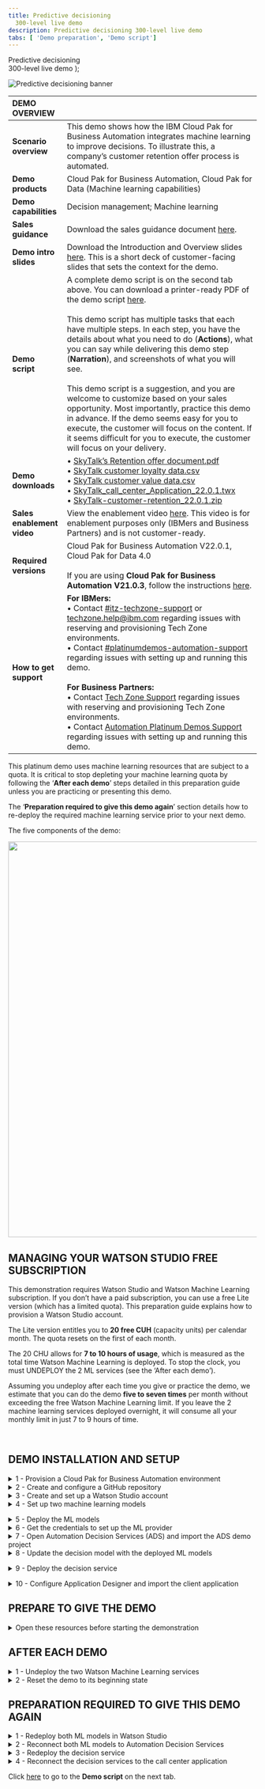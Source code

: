 ```yaml
---
title: Predictive decisioning
  300-level live demo
description: Predictive decisioning 300-level live demo
tabs: [ 'Demo preparation', 'Demo script']
---
```


  <span>
    Predictive decisioning <br/> 300-level live demo
  </span> );

![Predictive decisioning banner](./images/Predictive-Decisioning-300-Prep-GitHub-banner-12-15-21.jpg)

<span id="top"></span> 

| DEMO OVERVIEW | |
| :---         | :--- |
| **Scenario overview** | This demo shows how the IBM Cloud Pak for Business Automation integrates machine learning to improve decisions. To illustrate this, a company’s customer retention offer process is automated. |
| **Demo products** | Cloud Pak for Business Automation, Cloud Pak for Data (Machine learning capabilities) |
| **Demo capabilities** | Decision management; Machine learning |
| **Sales guidance** | Download the sales guidance document <a href="https://ibm.box.com/s/l3rnsljwsbwfxguneto02z2x6birdlo4" target="_blank" rel="noreferrer">here</a>. |
| **Demo intro slides** | Download the Introduction and Overview slides <a href="https://ibm.box.com/s/jtedhe846nrayaq7z4574zeptct1y71w" target="_blank" rel="noreferrer">here</a>. This is a short deck of customer-facing slides that sets the context for the demo. |
| **Demo script** | A complete demo script is on the second tab above. You can download a printer-ready PDF of the demo script <a href="https://ibm.box.com/s/j9n270retthiinzs75fh0kfnpszuh429" target="_blank" rel="noreferrer">here</a>. <br/><br/> This demo script has multiple tasks that each have multiple steps. In each step, you have the details about what you need to do (**Actions**), what you can say while delivering this demo step (**Narration**), and screenshots of what you will see.<br/><br/>This demo script is a suggestion, and you are welcome to customize based on your sales opportunity. Most importantly, practice this demo in advance. If the demo seems easy for you to execute, the customer will focus on the content. If it seems difficult for you to execute, the customer will focus on your delivery. |
| **Demo downloads** | • <a href="./Retention Policy.pdf" target="_blank" rel="noreferrer">SkyTalk’s Retention offer document.pdf</a> <br/>• <a href="./SkyTalk customer loyalty data.csv" target="_blank" rel="noreferrer">SkyTalk customer loyalty data.csv</a> <br/>• <a href="./SkyTalk customer value data.csv" target="_blank" rel="noreferrer">SkyTalk customer value data.csv</a> <br/>• <a href="./SkyTalk_call_center_Application_22.0.1.twx" target="_blank" rel="noreferrer">SkyTalk_call_center_Application_22.0.1.twx</a> <br/>• <a href="./SkyTalk-customer-retention_22.0.1.zip" target="_blank" rel="noreferrer">SkyTalk-customer-retention_22.0.1.zip</a> |
| **Sales enablement video** | View the enablement video <a href="https://ibm.box.com/s/mnmtlvawzmxsjt5qt2mgnra2m353amt1" target="_blank" rel="noreferrer">here</a>. This video is for enablement purposes only (IBMers and Business Partners) and is not customer-ready. |
| **Required versions** | Cloud Pak for Business Automation V22.0.1, Cloud Pak for Data 4.0 <br/><br/> If you are using **Cloud Pak for Business Automation V21.0.3**, follow the instructions [here](/300-business-automation-predictive-decisioning/v21.0.3). |
| **How to get support** | **For IBMers:** <br/>• Contact <a href="https://ibm-cloud.slack.com/archives/C0124J683GW" target="_blank" rel="noreferrer">#itz-techzone-support</a> or <a href="mailto:techzone.help@ibm.com">techzone.help@ibm.com</a> regarding issues with reserving and provisioning Tech Zone environments.<br/>• Contact <a href="https://ibm-cloud.slack.com/archives/C0216F39ACU" target="_blank" rel="noreferrer">#platinumdemos-automation-support</a> regarding issues with setting up and running this demo. <br/><br/> **For Business Partners:** <br/>• Contact <a href="mailto:techzone.help@ibm.com">Tech Zone Support</a> regarding issues with reserving and provisioning Tech Zone environments.<br/>• Contact <a href="mailto:automationplatinumdemos@ibm.com"> Automation Platinum Demos Support</a> regarding issues with setting up and running this demo. |

<span id="top"></span>

This platinum demo uses machine learning resources that are subject to a quota. It is critical to stop depleting your machine learning quota by following the ‘**After each demo**’ steps detailed in this preparation guide unless you are practicing or presenting this demo. 

The ‘**Preparation required to give this demo again**’ section details how to re-deploy the required machine learning service prior to your next demo.  

The five components of the demo:

<img src="https://raw.githubusercontent.com/ibm-garage-tsa/platinum-demos/master/src/pages/300-business-automation-predictive-decisioning/images/Prep267.png" width="800" /><br/>


## **MANAGING YOUR WATSON STUDIO FREE SUBSCRIPTION**

This demonstration requires Watson Studio and Watson Machine Learning subscription. If you don’t have a paid subscription, you can use a free Lite version (which has a limited quota). This preparation guide explains how to provision a Watson Studio account.

The Lite version entitles you to **20 free CUH** (capacity units) per calendar month. The quota resets on the first of each month.

The 20 CHU allows for **7 to 10 hours of usage**, which is measured as the total time Watson Machine Learning is deployed. To stop the clock, you must UNDEPLOY the 2 ML services (see the ‘After each demo’).

Assuming you undeploy after each time you give or practice the demo, we estimate that you can do the demo **five to seven times** per month without exceeding the free Watson Machine Learning limit. If you leave the 2 machine learning services deployed overnight, it will consume all your monthly limit in just 7 to 9 hours of time.

<br/>

## **DEMO INSTALLATION AND SETUP**

<details>

<summary>1 - Provision a Cloud Pak for Business Automation environment</summary>
<br/>

Install Cloud Pak for Business Automation **22.0.1**, or provision a ROKS environment. To reserve your ROKS instance, follow these steps: <br/><br/>

1. To reserve a preinstalled Cloud Pak for Business Automation (CP4BA) V22.0.1 on Red Hat OpenShift, complete the form <a href="https://techzone.ibm.com/my/reservations/create/63059d83575f2b00183cfe6a" target="_blank" rel="noreferrer">here</a> and complete the form. If you do not have a sales opportunity, select the purpose **Practice / Self-Education** to 3-day reservation (which can be extended to 8 days).

<br/>

2. You will receive a confirmation email confirming the instance is provisioning.<br/><br/>

3. You will receive a second email once the environment is provisioned. This email contains information, such as URLs, allowing you to connect to the instance. <br/><br/>If you have issues connecting to your instance, please get in touch with <a href="mailto:techzone.help@ibm.com">Tech Zone Support</a> or refer to the installation documentation <a href="https://github.ibm.com/jgoodhue/cp4ba-roks-install" target="_blank" rel="noreferrer">here</a>.

<br/>

4. The full installation of the Cloud Pak for Business Automation will take 6 - 8 hours after you receive the second email (containing the environment access instructions).<br/>Confirm the install is ready by validating that the **icp4adeploy-cp4ba-access-info** ConfigMap has been created (this is the final setup step for the CP4BA). 

<br/>

5. Select the **Cluster URL** from the second email.<br/><br/><img src="https://raw.githubusercontent.com/ibm-garage-tsa/platinum-demos/master/src/pages/300-business-automation-predictive-decisioning/images/Prep1.png" width="800" /> <br/>

6. Ensure you are on an **ITZ account**. <br/><br/><img src="https://raw.githubusercontent.com/ibm-garage-tsa/platinum-demos/master/src/pages/300-business-automation-predictive-decisioning/images/Prep2.png" width="800" /> <br/>

7. Ensure there are no **Alerts** for the cluster.<br/><br/><img src="https://raw.githubusercontent.com/ibm-garage-tsa/platinum-demos/master/src/pages/300-business-automation-predictive-decisioning/images/Prep3.png" width="800" /> <br/>

8. Click **OpenShift web console**.<br/><br/><img src="https://raw.githubusercontent.com/ibm-garage-tsa/platinum-demos/master/src/pages/300-business-automation-predictive-decisioning/images/Prep4.png" width="800" /><br/>

9. Expand **Workloads** (1) and click **ConfigMaps** (2).<br/><br/><img src="https://raw.githubusercontent.com/ibm-garage-tsa/platinum-demos/master/src/pages/300-business-automation-predictive-decisioning/images/Prep5.png" width="800" /> <br/>

10.	Select the **cp4ba** project.<br/><br/><img src="https://raw.githubusercontent.com/ibm-garage-tsa/platinum-demos/master/src/pages/300-business-automation-predictive-decisioning/images/Prep6.png" width="800" /> <br/>

<InlineNotification>If the ConfigMap does not appear after 8 hours, refer, to the <a href="https://github.ibm.com/jgoodhue/cp4ba-roks-install" target="_blank" rel="noreferrer">ROKS help site</a> or contact <a href="mailto:techzone.help@ibm.com">Tech Zone Support</a> </InlineNotification>

<br/>

11. Type **'access'** (1) in the search field and click  **icp4deploy-cp4ba-access-info** (2).<br/><br/><img src="https://raw.githubusercontent.com/ibm-garage-tsa/platinum-demos/master/src/pages/300-business-automation-predictive-decisioning/images/Prep7.png" width="800" /><br/>

12. Scroll down to the **bastudio-access-info** section. <br/><br/><img src="https://raw.githubusercontent.com/ibm-garage-tsa/platinum-demos/master/src/pages/300-business-automation-predictive-decisioning/images/Prep8.png" width="800" /><br/>

13. Save the **Cloudpak Dashboard URL** (1) and the **User credentials** (2), which will be used to access the Cloud Pak for Business Automation during the demo.<br/><br/><img src="https://raw.githubusercontent.com/ibm-garage-tsa/platinum-demos/master/src/pages/300-business-automation-predictive-decisioning/images/Prep9.png" width="800" />

<br/>

**[Go to top](#top)**

</details>

<details>

<summary>2 - Create and configure a GitHub repository </summary>

<br/>

A GitHub repository is required to manage decision projects in ADS. You must create a personal Git repository. You can use for example https://github.com and create your own account. IBMers can use the IBM enterprise git on https://github.ibm.com.

<br/>

After logging into GitHub:

<br/>

1. Click **New** in the repository section.<br/><br/><img src="https://raw.githubusercontent.com/ibm-garage-tsa/platinum-demos/master/src/pages/300-business-automation-predictive-decisioning/images/Prep10.png" width="800" /><br/>

2. Enter ‘**SkyTalk retention DS**’ (1) in the **Repository name** field. Click **Create repository** (2).<br/><br/><img src="https://raw.githubusercontent.com/ibm-garage-tsa/platinum-demos/master/src/pages/300-business-automation-predictive-decisioning/images/Prep11.png" width="800" /><br/>

3. Bookmark the repository URL (to configure ADS in a future step).<br/><br/><img src="https://raw.githubusercontent.com/ibm-garage-tsa/platinum-demos/master/src/pages/300-business-automation-predictive-decisioning/images/Prep12.png" width="800" /><br/>

4. Click your **profile** icon (1) then select **Settings** (2).<br/><br/><img src="https://raw.githubusercontent.com/ibm-garage-tsa/platinum-demos/master/src/pages/300-business-automation-predictive-decisioning/images/Prep13.png" width="800" /><br/>

5. Click **Developer settings**.<br/><br/><img src="https://raw.githubusercontent.com/ibm-garage-tsa/platinum-demos/master/src/pages/300-business-automation-predictive-decisioning/images/Prep14.png" width="800" /><br/>

6. Click **Personal access tokens**.<br/><br/><img src="https://raw.githubusercontent.com/ibm-garage-tsa/platinum-demos/master/src/pages/300-business-automation-predictive-decisioning/images/Prep15.png" width="800" /><br/>

7. Click **Generate new token**.<br/><br/><img src="https://raw.githubusercontent.com/ibm-garage-tsa/platinum-demos/master/src/pages/300-business-automation-predictive-decisioning/images/Prep16.png" width="800" /><br/>

8. Enter **'ADS Platinum demo 22.0.1'** in the **Note** (1) and check **repo** (2).<br/><br/><img src="https://raw.githubusercontent.com/ibm-garage-tsa/platinum-demos/master/src/pages/300-business-automation-predictive-decisioning/images/Prep17.png" width="800" /><br/>

9. Scroll down and click **Generate token**.<br/><br/><img src="https://raw.githubusercontent.com/ibm-garage-tsa/platinum-demos/master/src/pages/300-business-automation-predictive-decisioning/images/Prep18.png" width="800" /><br/>

10. Copy the **Personal access token** ID (it will be used in ADS).<br/><br/><img src="https://raw.githubusercontent.com/ibm-garage-tsa/platinum-demos/master/src/pages/300-business-automation-predictive-decisioning/images/Prep19.png" width="800" /><br/>

<br/>

**[Go to top](#top)**

</details>

<details>

<summary>3 - Create and set up a Watson Studio account </summary>

<br/>

1. Go to <a href="http://cloud.ibm.com" target="_blank" rel="noreferrer">IBM Cloud</a>.<br/><br/>

2. Enter your **IBM ID**. If you do not have one, create a new one.<br/><br/>

3. Ensure you are in your own Cloud Pak for Data account instance (1). Click **Create resource** (2).
<br/><img src="https://raw.githubusercontent.com/ibm-garage-tsa/platinum-demos/master/src/pages/300-business-automation-predictive-decisioning/images/Prep20.png" width="800" /><br/>

4. Type **'watson'** (1) in the search field and then select **Watson Studio** (2).
<br/><img src="https://raw.githubusercontent.com/ibm-garage-tsa/platinum-demos/master/src/pages/300-business-automation-predictive-decisioning/images/Prep21.png" width="800" /><br/>

5. Select the **Lite** plan (1) and a **location** (2). Read and accept **license agreements** (3). Click **Create** (4).
<br/><img src="https://raw.githubusercontent.com/ibm-garage-tsa/platinum-demos/master/src/pages/300-business-automation-predictive-decisioning/images/Prep22.png" width="800" /><br/>

6. Return to **IBM Cloud**.
<br/><img src="https://raw.githubusercontent.com/ibm-garage-tsa/platinum-demos/master/src/pages/300-business-automation-predictive-decisioning/images/Prep23.png" width="800" /><br/>

7. Click **Create resource**.<br/><br/><img src="https://raw.githubusercontent.com/ibm-garage-tsa/platinum-demos/master/src/pages/300-business-automation-predictive-decisioning/images/Prep24.png" width="800" /><br/>

8. Type **'machine'** (1) in the search field and then select **Machine Language Learning** (2).
<br/><img src="https://raw.githubusercontent.com/ibm-garage-tsa/platinum-demos/master/src/pages/300-business-automation-predictive-decisioning/images/Prep25.png" width="800" /><br/>

9. Select the **Lite** plan (1) and a **location** (2). Read and accept **license agreements** (3). Click **Create** (4).
<br/><img src="https://raw.githubusercontent.com/ibm-garage-tsa/platinum-demos/master/src/pages/300-business-automation-predictive-decisioning/images/Prep26.png" width="800" /><br/>

10. Return to **IBM Cloud**.
<br/><img src="https://raw.githubusercontent.com/ibm-garage-tsa/platinum-demos/master/src/pages/300-business-automation-predictive-decisioning/images/Prep27.png" width="800" /><br/>

11.	Click **Create resource**.
<br/><img src="https://raw.githubusercontent.com/ibm-garage-tsa/platinum-demos/master/src/pages/300-business-automation-predictive-decisioning/images/Prep28.png" width="800" /><br/>

12. Type **Object** (1) in the search field and then select **Object Storage** (2).
<br/><img src="https://raw.githubusercontent.com/ibm-garage-tsa/platinum-demos/master/src/pages/300-business-automation-predictive-decisioning/images/Prep29.png" width="800" /><br/>

13. Select **IBM Cloud** (1). Choose the **Lite** plan (2) and click **Create** (3).
<br/><img src="https://raw.githubusercontent.com/ibm-garage-tsa/platinum-demos/master/src/pages/300-business-automation-predictive-decisioning/images/Prep30.png" width="800" /><br/>

14. Expand the **top menu** (1) and then select **Resource list** (2).
<br/><img src="https://raw.githubusercontent.com/ibm-garage-tsa/platinum-demos/master/src/pages/300-business-automation-predictive-decisioning/images/Prep31.png" width="800" /><br/>

15. The new services should appear. Click **Watson Studio-2d**.
<br/><img src="https://raw.githubusercontent.com/ibm-garage-tsa/platinum-demos/master/src/pages/300-business-automation-predictive-decisioning/images/Prep32.png" width="800" /><br/>

16. Click **Launch in IBM Cloud Pak for Data**.
<br/><img src="https://raw.githubusercontent.com/ibm-garage-tsa/platinum-demos/master/src/pages/300-business-automation-predictive-decisioning/images/Prep33.png" width="800" /><br/>

17. Click **+** next to **Deployments**.
<br/><img src="https://raw.githubusercontent.com/ibm-garage-tsa/platinum-demos/master/src/pages/300-business-automation-predictive-decisioning/images/Prep34.png" width="800" /><br/>

18. Name the production space **'SkyTalk production space'** (1). Select **Cloud Object Storage-xx** as the **storage service** (2). Select your **Machine Learning-xx** (3) as the machine learning service. Click **Create** (4).<br/><br/><img src="https://raw.githubusercontent.com/ibm-garage-tsa/platinum-demos/master/src/pages/300-business-automation-predictive-decisioning/images/Prep35.png" width="800" /><br/>

19.	Click **Close**.<br/><br/><img src="https://raw.githubusercontent.com/ibm-garage-tsa/platinum-demos/master/src/pages/300-business-automation-predictive-decisioning/images/Prep36.png" width="800" /><br/>

20. Click the **IBM Watson Studio** logo at the top left-hand side of the page to return to the home page.<br/><br/><img src="https://raw.githubusercontent.com/ibm-garage-tsa/platinum-demos/master/src/pages/300-business-automation-predictive-decisioning/images/Prep37.png" width="800" />

<br/>

**[Go to top](#top)**

</details>

<details>

<summary>4 - Set up two machine learning models </summary>

<br/>

The Watson Studio environment is completely set up. The three services (Watson Studio, ML, and Storage) are ready, and the deployment environment is set up. Now let’s create the two prediction services using AutoAI in Watson Studio.
<br/>
Ensure you have downloaded these two data files prior to starting this step.
<br/><br/>
<a href="./SkyTalk customer loyalty data.csv" target="_blank" rel="noreferrer">SkyTalk customer loyalty data.csv</a><br/>
<a href="./SkyTalk customer value data.csv" target="_blank" rel="noreferrer">SkyTalk customer value data.csv</a>

<br/><br/>

1. Click **+** next to **Projects**.
<br/><img src="https://raw.githubusercontent.com/ibm-garage-tsa/platinum-demos/master/src/pages/300-business-automation-predictive-decisioning/images/Prep38.png" width="800" /><br/>

2. Select **Create an empty project**.
<br/><img src="https://raw.githubusercontent.com/ibm-garage-tsa/platinum-demos/master/src/pages/300-business-automation-predictive-decisioning/images/Prep39.png" width="800" /><br/>

3. Name the project **'SkyTalk customer retention'** (1) and click **Create** (2).<br/>
<br/><img src="https://raw.githubusercontent.com/ibm-garage-tsa/platinum-demos/master/src/pages/300-business-automation-predictive-decisioning/images/Prep40.png" width="800" /><br/>

4. Click the **Assets** tab.<br/>
<br/><img src="https://raw.githubusercontent.com/ibm-garage-tsa/platinum-demos/master/src/pages/300-business-automation-predictive-decisioning/images/Prep41.png" width="800" /><br/>

5. Click **New asset +**.
<br/><img src="https://raw.githubusercontent.com/ibm-garage-tsa/platinum-demos/master/src/pages/300-business-automation-predictive-decisioning/images/Prep42.png" width="800" /> <br/>

6. Select **AutoAI**.
<br/><img src="https://raw.githubusercontent.com/ibm-garage-tsa/platinum-demos/master/src/pages/300-business-automation-predictive-decisioning/images/Prep43.png" width="800" /> <br/>

7. Name the AutoAI experiment **SkyTalk churn prediction** (1) and click **Associate a Machine Learning service instance** (2).
<br/><img src="https://raw.githubusercontent.com/ibm-garage-tsa/platinum-demos/master/src/pages/300-business-automation-predictive-decisioning/images/Prep44.png" width="800" /><br/>

8. Select the **Machine learning-xx** (1) service. Click **Associate** (2).
<br/><img src="https://raw.githubusercontent.com/ibm-garage-tsa/platinum-demos/master/src/pages/300-business-automation-predictive-decisioning/images/Prep45.png" width="800" /> <br/>

9. Click **Reload**.
<br/><img src="https://raw.githubusercontent.com/ibm-garage-tsa/platinum-demos/master/src/pages/300-business-automation-predictive-decisioning/images/Prep46.png" width="800" /> <br/>

10. Click **Create**.
<br/><img src="https://raw.githubusercontent.com/ibm-garage-tsa/platinum-demos/master/src/pages/300-business-automation-predictive-decisioning/images/Prep47.png" width="800" /> <br/>

11. Click **Browse**.
<br/><img src="https://raw.githubusercontent.com/ibm-garage-tsa/platinum-demos/master/src/pages/300-business-automation-predictive-decisioning/images/Prep48.png" width="800" /> <br/>

12. Select the **SkyTalk customer loyalty data.csv** file (1) and click **Open** (2).
<br/><img src="https://raw.githubusercontent.com/ibm-garage-tsa/platinum-demos/master/src/pages/300-business-automation-predictive-decisioning/images/Prep49.png" width="800" /> <br/>

13. When prompted **‘Create a time series forecast?'**, click **No**.
<br/><img src="https://raw.githubusercontent.com/ibm-garage-tsa/platinum-demos/master/src/pages/300-business-automation-predictive-decisioning/images/Prep50.png" width="800" /> <br/>

14. When prompted ‘**What do you want to predict?**, select **CHURN**. 
<br/><img src="https://raw.githubusercontent.com/ibm-garage-tsa/platinum-demos/master/src/pages/300-business-automation-predictive-decisioning/images/Prep52.png" width="800" /><br/>

15. Click **Run experiment**.
<br/><img src="https://raw.githubusercontent.com/ibm-garage-tsa/platinum-demos/master/src/pages/300-business-automation-predictive-decisioning/images/Prep53.png" width="800" /> <br/>

16. The tool will create 8 pipelines, which will take approximately two minutes. 
<br/><img src="https://raw.githubusercontent.com/ibm-garage-tsa/platinum-demos/master/src/pages/300-business-automation-predictive-decisioning/images/Prep54.png" width="800" /> <br/>

17.	Scroll down to the pipeline marked with a star in the **Pipeline leaderboard** list and click **Save as** in the corresponding row.  
<br/><img src="https://raw.githubusercontent.com/ibm-garage-tsa/platinum-demos/master/src/pages/300-business-automation-predictive-decisioning/images/Prep55.png" width="800" /> <br/>

18. Select **Model** (1) and click **Create** (2).
<br/><img src="https://raw.githubusercontent.com/ibm-garage-tsa/platinum-demos/master/src/pages/300-business-automation-predictive-decisioning/images/Prep56.png" width="800" /> <br/>

19. A **Saved model successfully** confirmation message appears.
<br/><img src="https://raw.githubusercontent.com/ibm-garage-tsa/platinum-demos/master/src/pages/300-business-automation-predictive-decisioning/images/Prep57.png" width="800" /><br/>

20. Return to the project view by clicking **SkyTalk customer retention** in the breadcrumb navigation.
<br/><img src="https://raw.githubusercontent.com/ibm-garage-tsa/platinum-demos/master/src/pages/300-business-automation-predictive-decisioning/images/Prep58.png" width="800" /><br/>

21. Click **New asset +**.
<br/><img src="https://raw.githubusercontent.com/ibm-garage-tsa/platinum-demos/master/src/pages/300-business-automation-predictive-decisioning/images/Prep59.png" width="800" /><br/>

22.	Repeat steps 4.6 – 4.21 to create another model to predict Skytalk’s customer lifetime value.<br/>
* When repeating step 4.7, name the AutoAI experiment **‘SkyTalk lifetime value prediction’**.  
* When repeating step 4.12, select the **SkyTalk customer value data** (2) file. 
* When repeating step 4.14, select the **Lifetimevalue**. 

<br/>

23.	After saving the starred pipeline as the **Skytalk lifetime value prediction** model, return to the project view by clicking **SkyTalk customer retention** in the breadcrumb menu.<br/><br/><img src="https://raw.githubusercontent.com/ibm-garage-tsa/platinum-demos/master/src/pages/300-business-automation-predictive-decisioning/images/Prep61.png" width="800" /><br/>
The two models display and are ready to be published in the deployment space.
<br/><img src="https://raw.githubusercontent.com/ibm-garage-tsa/platinum-demos/master/src/pages/300-business-automation-predictive-decisioning/images/Prep62.png" width="800" /><br/>

24.	Hover the mouse over the first model and click **Promote to space**.
<br/><img src="https://raw.githubusercontent.com/ibm-garage-tsa/platinum-demos/master/src/pages/300-business-automation-predictive-decisioning/images/Prep63.png" width="800" /><br/>

25.	Choose the **SkyTalk production space** (1) as the **Target space** and click **Promote** (2).
<br/><img src="https://raw.githubusercontent.com/ibm-garage-tsa/platinum-demos/master/src/pages/300-business-automation-predictive-decisioning/images/Prep64.png" width="800" /><br/>

26.	Repeat steps 4.24 and 4.25 to promote the second model.

<br/>

27.	Return to the IBM Watson Studio home page then click **SkyTalk production space** in the deployment space section.
<br/><img src="https://raw.githubusercontent.com/ibm-garage-tsa/platinum-demos/master/src/pages/300-business-automation-predictive-decisioning/images/Prep65.png" width="800" /><br/>

28.	Select the **Assets** tab.
<br/><img src="https://raw.githubusercontent.com/ibm-garage-tsa/platinum-demos/master/src/pages/300-business-automation-predictive-decisioning/images/Prep66.png" width="800" /><br/>

29.	The **Assets** tab displays. The two Machine learning services are ready to be deployed.
<br/><img src="https://raw.githubusercontent.com/ibm-garage-tsa/platinum-demos/master/src/pages/300-business-automation-predictive-decisioning/images/Prep67.png" width="800" /><br/>
  
<br/>

**[Go to top](#top)**

</details>

<span id="step4"></span>

<details>

<summary>5 - Deploy the ML models</summary>

<br/>

<InlineNotification>Any time your ML services are deployed, your Machine Learning Lite subscription quota is consumed. To avoid running out of Watson ML quota, undeploy your ML services whenever you are not practicing or giving this demo.</InlineNotification>

<br/>

The **Reset the demo to its beginning state** step on this page below contains the process to undeploy the services and stop the billing process.

<br/>

Redeploy your ML services approximately 15 minutes prior to practicing or giving this demo.

<br/>

1. From the Watson Studio environment, select the **SkyTalk production space** deployment space.  
<br/><img src="https://raw.githubusercontent.com/ibm-garage-tsa/platinum-demos/master/src/pages/300-business-automation-predictive-decisioning/images/Prep68.png" width="800" /><br/>

2. Select the **Assets** tab.
<br/><img src="https://raw.githubusercontent.com/ibm-garage-tsa/platinum-demos/master/src/pages/300-business-automation-predictive-decisioning/images/Prep69.png" width="800" /><br/>

3. Deploy the **Skytalk churn prediction** by hovering your mouse over the right side of the corresponding row, clicking the rocket icon that appears, and clicking **Deploy**. 
<br/><img src="https://raw.githubusercontent.com/ibm-garage-tsa/platinum-demos/master/src/pages/300-business-automation-predictive-decisioning/images/Prep70.png" width="800" /><br/>

4. Select **Online** (1), name the deployment **churn** (2), and click **Create** (3).
<br/><img src="https://raw.githubusercontent.com/ibm-garage-tsa/platinum-demos/master/src/pages/300-business-automation-predictive-decisioning/images/Prep71.png" width="800" /><br/>

5. Deploy the **Skytalk lifetime value prediction** by hovering your mouse over the right side of the corresponding row, clicking the rocket icon that appears, and clicking **Deploy**. 
<br/><img src="https://raw.githubusercontent.com/ibm-garage-tsa/platinum-demos/master/src/pages/300-business-automation-predictive-decisioning/images/Prep72.png" width="800" /><br/>

6. Select **Online** (1), name the deployment **Lifetime value** (2), and click **Create** (3).
<br/><img src="https://raw.githubusercontent.com/ibm-garage-tsa/platinum-demos/master/src/pages/300-business-automation-predictive-decisioning/images/Prep73.png" width="800" /><br/>

7. Click the **Deployments** tab. Ensure the two services are deployed.
<br/><img src="https://raw.githubusercontent.com/ibm-garage-tsa/platinum-demos/
master/src/pages/300-business-automation-predictive-decisioning/images/Prep74.png" width="800" /><br/>

<br/>

**[Go to top](#top)**

</details>

<details>

<summary>6 - Get the credentials to set up the ML provider</summary>
<br/>

This section explains how to get the credentials to set up the machine learning provider in ADS.

<br/>

1. In the **Deployments - SkyTalk production space**, select the **Deployments** tab (1) and click **churn** (2).
<br/><img src="https://raw.githubusercontent.com/ibm-garage-tsa/platinum-demos/master/src/pages/300-business-automation-predictive-decisioning/images/Prep75.png" width="800" /> <br/>

2. Copy the first portion of the **Endpoint** URL path (the blue hightlighted section in the screenshot) and save it for the upcoming ML provider configuration.
<br/><img src="https://raw.githubusercontent.com/ibm-garage-tsa/platinum-demos/master/src/pages/300-business-automation-predictive-decisioning/images/Prep76.png" width="800" /> <br/>

3. Click **SkyTalk production space** in the breadcrumb menu.
<br/><img src="https://raw.githubusercontent.com/ibm-garage-tsa/platinum-demos/master/src/pages/300-business-automation-predictive-decisioning/images/Prep77.png" width="800" /><br/>

4. Select the **Manage** tab.
<br/><img src="https://raw.githubusercontent.com/ibm-garage-tsa/platinum-demos/master/src/pages/300-business-automation-predictive-decisioning/images/Prep78.png" width="800" /><br/>

5. Copy the deployment **Space GUID** and save it for the upcoming ML provider configuration step.
<br/><img src="https://raw.githubusercontent.com/ibm-garage-tsa/platinum-demos/master/src/pages/300-business-automation-predictive-decisioning/images/Prep79.png" width="800" /> <br/>

6. Log out and return to the IBM Cloud environment at  <a href="http://cloud.ibm.com" target="_blank" rel="noreferrer">cloud.ibm.com </a>. Make sure you are in your personal Cloud Pak for Data instance.
<br/><img src="https://raw.githubusercontent.com/ibm-garage-tsa/platinum-demos/master/src/pages/300-business-automation-predictive-decisioning/images/Prep80.png" width="800" /> <br/>

7. Click the **Manage** tab and select **Access (IAM)**. 
<br/><img src="https://raw.githubusercontent.com/ibm-garage-tsa/platinum-demos/master/src/pages/300-business-automation-predictive-decisioning/images/Prep81.png" width="800" /> <br/>

8. Click **API keys** (1) and then click **Create +** (2).
<br/><img src="https://raw.githubusercontent.com/ibm-garage-tsa/platinum-demos/master/src/pages/300-business-automation-predictive-decisioning/images/Prep82.png" width="800" /> <br/>

9. Name the key **'MY_API_Key'** (1) and click **Create** (2).
<br/><img src="https://raw.githubusercontent.com/ibm-garage-tsa/platinum-demos/master/src/pages/300-business-automation-predictive-decisioning/images/Prep83.png" width="800" /><br/>

10.	Click **Download** to save the **API key file** for the upcoming ML provider configuration.
<br/><img src="https://raw.githubusercontent.com/ibm-garage-tsa/platinum-demos/master/src/pages/300-business-automation-predictive-decisioning/images/Prep84.png" width="800" /><br/>

**[Go to top](#top)**

</details>

<details>

<summary>7 - Open Automation Decision Services (ADS) and import the ADS demo project </summary>

<br/>

Prior to performing this step, make sure you have downloaded the <a href="./SkyTalk-customer-retention_22.0.1.zip" target="_blank" rel="noreferrer">SkyTalk-customer-retention-DS_22.0.1_VXX.zip</a> file. This file is required to set-up the ADS decision service.

<br/>

1. Log into the Cloud Pak for Business Automation. Use the bookmark and credentials saved in step 1.13.

<br/>

2. Expand the **top menu** (1) and click **Business automations** (2).
<br/><img src="https://raw.githubusercontent.com/ibm-garage-tsa/platinum-demos/master/src/pages/300-business-automation-predictive-decisioning/images/Prep85.png" width="800" /><br/>

3. Pass through the privacy warning messages by clicking **advanced** and then the **'proceed'…** link.<br/><br/>

4. Under **Business automations**, click **Create** (1) and select **Decision automations** (2).
<br/><img src="https://raw.githubusercontent.com/ibm-garage-tsa/platinum-demos/master/src/pages/300-business-automation-predictive-decisioning/images/Prep86.png" width="800" /><br/>

5. Name the automation '**Customer retention**' (1) and then click **Create**. (2)
<br/><img src="https://raw.githubusercontent.com/ibm-garage-tsa/platinum-demos/master/src/pages/300-business-automation-predictive-decisioning/images/Prep87.png" width="800" /><br/>

6. Accept any privacy checks that may appear.
<br/><img src="https://raw.githubusercontent.com/ibm-garage-tsa/platinum-demos/master/src/pages/300-business-automation-predictive-decisioning/images/Prep88.png" width="500" /><br/>

7. Close any guided tour views.<br/><br/>

8. Click **Import**.
<br/><img src="https://raw.githubusercontent.com/ibm-garage-tsa/platinum-demos/master/src/pages/300-business-automation-predictive-decisioning/images/Prep89.png" width="800" /><br/>

9. Select the <a href="./SkyTalk-customer-retention-DS_21.0.2_V12.zip" target="_blank" rel="noreferrer">SkyTalk-customer-retention-DS_22.0.1.zip</a> file (1) and click **Open** (2).
<br/><img src="https://raw.githubusercontent.com/ibm-garage-tsa/platinum-demos/master/src/pages/300-business-automation-predictive-decisioning/images/Prep90.png" width="800" /><br/>

10. Click **Import**.
<br/><img src="https://raw.githubusercontent.com/ibm-garage-tsa/platinum-demos/master/src/pages/300-business-automation-predictive-decisioning/images/Prep91.png" width="800" /><br/>

11. Configure the ADS environment by clicking the **Settings** icon.
<br/><img src="https://raw.githubusercontent.com/ibm-garage-tsa/platinum-demos/master/src/pages/300-business-automation-predictive-decisioning/images/Prep92.png" width="800" /><br/>

12. In the **Remote Git repositories** tab, paste the git **Repository URL** (1) from step 2.3. Click **API Key** (2) and enter the git **Personal access token (API key)** from step 2.10 (3). Click **Connect** (4).
<br/><img src="https://raw.githubusercontent.com/ibm-garage-tsa/platinum-demos/master/src/pages/300-business-automation-predictive-decisioning/images/Prep93.png" width="800" /><br/>

13. Ensure the **Remote Git repository** status is successfully connected.
<br/><img src="https://raw.githubusercontent.com/ibm-garage-tsa/platinum-demos/master/src/pages/300-business-automation-predictive-decisioning/images/Prep94.png" width="800" /><br/>

To perform the following steps, your two machine learning services must be deployed in the Watson Studio deployment environment.

<br/>

14.	Click the **Machine learning providers** tab to configure the machine learning provider.
<br/><img src="https://raw.githubusercontent.com/ibm-garage-tsa/platinum-demos/master/src/pages/300-business-automation-predictive-decisioning/images/Prep95.png" width="800" /><br/>

15. Click **New +**.
<br/><img src="https://raw.githubusercontent.com/ibm-garage-tsa/platinum-demos/master/src/pages/300-business-automation-predictive-decisioning/images/Prep96.png" width="800" /><br/>

16. Select the **Watson ML** (1) machine provider type and name the ML provider **'SkyTalk ML provider'** (2). Enter the **API key** (3), **Space ID** (4), and **URL** (5) saved in step 6.5 and click **Test connection** (6).<br/><br/>Note: The **Space ID** is the **Space GUID**.<br/>

<br/><img src="https://raw.githubusercontent.com/ibm-garage-tsa/platinum-demos/master/src/pages/300-business-automation-predictive-decisioning/images/Prep97.png" width="800" /><br/>

17. If the connection is successful, click **Save**.
<br/><img src="https://raw.githubusercontent.com/ibm-garage-tsa/platinum-demos/master/src/pages/300-business-automation-predictive-decisioning/images/Prep98.png" width="800" /><br/>

18. Click **Customer retention** in the breadcrumb menu.
<br/><img src="https://raw.githubusercontent.com/ibm-garage-tsa/platinum-demos/master/src/pages/300-business-automation-predictive-decisioning/images/Prep99.png" width="800" /><br/>

**[Go to top](#top)**

</details>

<details>

<summary>8 - Update the decision model with the deployed ML models</summary>

<br/>

1. Click the **Retention ML** tile.
<br/><img src="https://raw.githubusercontent.com/ibm-garage-tsa/platinum-demos/master/src/pages/300-business-automation-predictive-decisioning/images/Prep100.png" width="800" /><br/>

2. Click the **Customer Churn** model on the **Models** tab.
<br/><img src="https://raw.githubusercontent.com/ibm-garage-tsa/platinum-demos/master/src/pages/300-business-automation-predictive-decisioning/images/Prep101.png" width="800" /><br/>

3. Click **Configure**.
<br/><img src="https://raw.githubusercontent.com/ibm-garage-tsa/platinum-demos/master/src/pages/300-business-automation-predictive-decisioning/images/Prep102.png" width="800" /><br/>

4. Select **Remote machine learning model** (1) and click **Next** (2).
<br/><img src="https://raw.githubusercontent.com/ibm-garage-tsa/platinum-demos/master/src/pages/300-business-automation-predictive-decisioning/images/Prep103.png" width="800" /><br/>

5. Select **SkyTalk ML provider** as the **Machine learning provider**.
<br/><img src="https://raw.githubusercontent.com/ibm-garage-tsa/platinum-demos/master/src/pages/300-business-automation-predictive-decisioning/images/Prep104.png" width="800" /><br/>

6. Expand the **SkyTalk churn prediction model** (1), select the **churn** deployment (2), and click **Next** (3).
<br/><img src="https://raw.githubusercontent.com/ibm-garage-tsa/platinum-demos/master/src/pages/300-business-automation-predictive-decisioning/images/Prep105.png" width="800" /><br/>

7. Click **Next**.
<br/><img src="https://raw.githubusercontent.com/ibm-garage-tsa/platinum-demos/master/src/pages/300-business-automation-predictive-decisioning/images/Prep106.png" width="800" />
<br/>

8. Click **Run** to test the invocation.
<br/><img src="https://raw.githubusercontent.com/ibm-garage-tsa/platinum-demos/master/src/pages/300-business-automation-predictive-decisioning/images/Prep107.png" width="800" /><br/>

9. If the test succeeds, click **Next**.
<br/><img src="https://raw.githubusercontent.com/ibm-garage-tsa/platinum-demos/master/src/pages/300-business-automation-predictive-decisioning/images/Prep108.png" width="800" /><br/>

10. Click **Generate from test output**.
<br/><img src="https://raw.githubusercontent.com/ibm-garage-tsa/platinum-demos/master/src/pages/300-business-automation-predictive-decisioning/images/Prep109.png" width="800" /><br/>

11. Click **OK**.
<br/><img src="https://raw.githubusercontent.com/ibm-garage-tsa/platinum-demos/master/src/pages/300-business-automation-predictive-decisioning/images/Prep110.png" width="800" /><br/>

12. Click **Apply**.
<br/><img src="https://raw.githubusercontent.com/ibm-garage-tsa/platinum-demos/master/src/pages/300-business-automation-predictive-decisioning/images/Prep111.png" width="800" /><br/>

13. Click **Retention ML** in the breadcrumb menu.
<br/><img src="https://raw.githubusercontent.com/ibm-garage-tsa/platinum-demos/master/src/pages/300-business-automation-predictive-decisioning/images/Prep112.png" width="800" /><br/>

14. Click **Customer Lifetime Value** and repeat steps 8.3 - 8.13 to configure the model. When repeating step 8.6, expand the **Skytalk lifetime value prediction** ML model and select **Customer lifetime value**. 
<br/><img src="https://raw.githubusercontent.com/ibm-garage-tsa/platinum-demos/master/src/pages/300-business-automation-predictive-decisioning/images/Prep113.png" width="800" /><br/>

15. Click the **Retention offer** model.
<br/><img src="https://raw.githubusercontent.com/ibm-garage-tsa/platinum-demos/master/src/pages/300-business-automation-predictive-decisioning/images/Prep114.png" width="800" /><br/>

16. Select the **Run** tab.
<br/><img src="https://raw.githubusercontent.com/ibm-garage-tsa/platinum-demos/master/src/pages/300-business-automation-predictive-decisioning/images/Prep115.png" width="800" /><br/>

17. Select the **High value profile** test file (1) and click **Run** (2). <br/><br/>The retention offer **Result** should display.  Click **Run** again if you get a timeout error the first time.
<br/><img src="https://raw.githubusercontent.com/ibm-garage-tsa/platinum-demos/master/src/pages/300-business-automation-predictive-decisioning/images/Prep116.png" width="800" /><br/>
Your result should match the below screenshot:<br/><br/><img src="https://raw.githubusercontent.com/ibm-garage-tsa/platinum-demos/master/src/pages/300-business-automation-predictive-decisioning/images/Prep117.png" width="800" /><br/>

**[Go to top](#top)**

</details>

<span id="step9"></span>

<details>

<summary>9 - Deploy the decision service</summary>

<br/>

1. Click **Customer retention** in the breadcrumb menu.
<br/><img src="https://raw.githubusercontent.com/ibm-garage-tsa/platinum-demos/master/src/pages/300-business-automation-predictive-decisioning/images/Prep118.png" width="800" /><br/>

2. Select the **Share changes** tab.
<br/><img src="https://raw.githubusercontent.com/ibm-garage-tsa/platinum-demos/master/src/pages/300-business-automation-predictive-decisioning/images/Prep119.png" width="800" /><br/>

3. Click the **share all changes** box (1) and click **Share** (2).
<br/><img src="https://raw.githubusercontent.com/ibm-garage-tsa/platinum-demos/master/src/pages/300-business-automation-predictive-decisioning/images/Prep120.png" width="800" /><br/>

4. Click **Share** to push the updates to the git repository.
<br/><img src="https://raw.githubusercontent.com/ibm-garage-tsa/platinum-demos/master/src/pages/300-business-automation-predictive-decisioning/images/Prep121.png" width="800" /><br/>

5. Select the **View history** tab.
<br/><img src="https://raw.githubusercontent.com/ibm-garage-tsa/platinum-demos/master/src/pages/300-business-automation-predictive-decisioning/images/Prep122.png" width="800" /><br/>

6. Refresh the page and then click **Version +** in the latest shared history.
<br/><img src="https://raw.githubusercontent.com/ibm-garage-tsa/platinum-demos/master/src/pages/300-business-automation-predictive-decisioning/images/Prep123.png" width="800" /><br/>

7. Enter version **'1.0.0'** (1) in the **Name** field and click **Create** (2).
<br/><img src="https://raw.githubusercontent.com/ibm-garage-tsa/platinum-demos/master/src/pages/300-business-automation-predictive-decisioning/images/Prep124.png" width="800" /><br/>

8. Click the **Deploy** tab.
<br/><img src="https://raw.githubusercontent.com/ibm-garage-tsa/platinum-demos/master/src/pages/300-business-automation-predictive-decisioning/images/Prep125.png" width="800" /><br/>

9. Expand the most recently created version **(1.0.0)** (1) and click **Deploy** (2) in the **Retention ML** row.
<br/><img src="https://raw.githubusercontent.com/ibm-garage-tsa/platinum-demos/master/src/pages/300-business-automation-predictive-decisioning/images/Prep126.png" width="800" /><br/>

10. Click **Deploy** to confirm.
<br/><img src="https://raw.githubusercontent.com/ibm-garage-tsa/platinum-demos/master/src/pages/300-business-automation-predictive-decisioning/images/Prep127.png" width="800" /><br/>

11. Wait for the deployment to finish (1). Click **Business Automations** (2) in the breadcrumb menu.
<br/><img src="https://raw.githubusercontent.com/ibm-garage-tsa/platinum-demos/master/src/pages/300-business-automation-predictive-decisioning/images/Prep128.png" width="800" /><br/>

12.	Click the **Customer retention** tile. 
<br/><img src="https://raw.githubusercontent.com/ibm-garage-tsa/platinum-demos/master/src/pages/300-business-automation-predictive-decisioning/images/Prep129.png" width="800" /><br/>

13.	The most recently deployed service displays. Click the **three dots** icon (1) and then select **Publish** (2).
<br/><img src="https://raw.githubusercontent.com/ibm-garage-tsa/platinum-demos/master/src/pages/300-business-automation-predictive-decisioning/images/Prep130.png" width="800" /><br/>

14. Click **Publish**.
<br/><img src="https://raw.githubusercontent.com/ibm-garage-tsa/platinum-demos/master/src/pages/300-business-automation-predictive-decisioning/images/Prep131.png" width="800" /><br/>

15. Ensure the service appears as **Published**.
<br/><img src="https://raw.githubusercontent.com/ibm-garage-tsa/platinum-demos/master/src/pages/300-business-automation-predictive-decisioning/images/Prep132.png" width="800" />
<br/>

**[Go to top](#top)**

</details>

<span id="step10"></span>

<details>

<summary>10 - Configure Application Designer and import the client application</summary>

<br/>

<InlineNotification>Prior to performing this step, make sure you have downloaded the <a href="./SkyTalk_call_center_application_22.0.1.twx" target="_blank" rel="noreferrer">SkyTalk_call_center_application_22.0.1.twx</a> archive file. This file is required to set-up the ADS decision service.
</InlineNotification>

<br/>

1. Expand the **top menu** (1), click **Design** (2), and then click **Business applications** (3).
<br/><img src="https://raw.githubusercontent.com/ibm-garage-tsa/platinum-demos/master/src/pages/300-business-automation-predictive-decisioning/images/Prep133.png" width="800" /><br/>

2. Click **Import**.
<br/><img src="https://raw.githubusercontent.com/ibm-garage-tsa/platinum-demos/master/src/pages/300-business-automation-predictive-decisioning/images/Prep134.png" width="800" /><br/>

3. Click **Browse**.<br/><br/>

4. Select the **SkyTalk_call_center_application_22.0.1.twx** file(1) and then click **Open** (2). <br/><br/><img src="https://raw.githubusercontent.com/ibm-garage-tsa/platinum-demos/master/src/pages/300-business-automation-predictive-decisioning/images/Prep135.png" width="800" /><br/>

5. Click **OK**.
<br/><img src="https://raw.githubusercontent.com/ibm-garage-tsa/platinum-demos/master/src/pages/300-business-automation-predictive-decisioning/images/Prep136.png" width="800" /><br/>

6. After the import, hover the mouse over the **SkyTalk call center Application** tile and click **Open**.
<br/><img src="https://raw.githubusercontent.com/ibm-garage-tsa/platinum-demos/master/src/pages/300-business-automation-predictive-decisioning/images/Prep137.png" width="800" /><br/>

7. Click the **gear** icon.
<br/><img src="https://raw.githubusercontent.com/ibm-garage-tsa/platinum-demos/master/src/pages/300-business-automation-predictive-decisioning/images/Prep138.png" width="800" /><br/>

8. Set the **View mode** (1) to **Advanced**. Click **Save** (2).
<br/><img src="https://raw.githubusercontent.com/ibm-garage-tsa/platinum-demos/master/src/pages/300-business-automation-predictive-decisioning/images/Prep139.png" width="800" /><br/>

9. Refresh the page and ensure the **Overview**, **Diagram**, and **Variables** tabs are visible.
<br/><img src="https://raw.githubusercontent.com/ibm-garage-tsa/platinum-demos/master/src/pages/300-business-automation-predictive-decisioning/images/Prep140.png" width="800" /><br/>

10. Click the **gear** icon on the left-hand side ribbon.
<br/><img src="https://raw.githubusercontent.com/ibm-garage-tsa/platinum-demos/master/src/pages/300-business-automation-predictive-decisioning/images/Prep141.png" width="800" /><br/>

11. Click **Action and services** (1), right-click **rentention_ml** (2) and then click **Delete** (3).
<br/><img src="https://raw.githubusercontent.com/ibm-garage-tsa/platinum-demos/master/src/pages/300-business-automation-predictive-decisioning/images/Prep142.png" width="800" /><br/>

12. Click **Yes** to confirm.
<br/><img src="https://raw.githubusercontent.com/ibm-garage-tsa/platinum-demos/master/src/pages/300-business-automation-predictive-decisioning/images/Prep143.png" width="800" /><br/>

13. Click the **Diagram** tab.
<br/><img src="https://raw.githubusercontent.com/ibm-garage-tsa/platinum-demos/master/src/pages/300-business-automation-predictive-decisioning/images/Prep144.png" width="800" /><br/>

14. Select the **Call skytalk_retention_ds** node (1) and then click the **Implementation** tab (2) below the diagram.
<br/><img src="https://raw.githubusercontent.com/ibm-garage-tsa/platinum-demos/master/src/pages/300-business-automation-predictive-decisioning/images/Prep145.png" width="800" /><br/>

15. Click **New…**
<br/><img src="https://raw.githubusercontent.com/ibm-garage-tsa/platinum-demos/master/src/pages/300-business-automation-predictive-decisioning/images/Prep146.png" width="800" /><br/>

16. Click **retention_ml Decision** (1), select the most recent version (2) as the **default version to use at runtime**, and click **Add** (3).
<br/><img src="https://raw.githubusercontent.com/ibm-garage-tsa/platinum-demos/master/src/pages/300-business-automation-predictive-decisioning/images/Prep147.png" width="800" /><br/>

17.	Click **x** to close the **retention_ml** Service display.
<br/><img src="https://raw.githubusercontent.com/ibm-garage-tsa/platinum-demos/master/src/pages/300-business-automation-predictive-decisioning/images/Prep148.png" width="800" /><br/> 

18.	Click the **Variables** tab at the top of the diagram.
<br/><img src="https://raw.githubusercontent.com/ibm-garage-tsa/platinum-demos/master/src/pages/300-business-automation-predictive-decisioning/images/Prep149.png" width="800" /><br/> 

19. Select **customer (unavailable)** in the **Data** variables list.
<br/><img src="https://raw.githubusercontent.com/ibm-garage-tsa/platinum-demos/master/src/pages/300-business-automation-predictive-decisioning/images/Prep150.png" width="800" /><br/> 

20.	Click **Select…** in the **Details** pane.
<br/><img src="https://raw.githubusercontent.com/ibm-garage-tsa/platinum-demos/master/src/pages/300-business-automation-predictive-decisioning/images/Prep151.png" width="800" /><br/> 

21.	Select **decision_mlsamples_telco_retention_data_CustomerRecord** as the **Business Object**.
<br/><img src="https://raw.githubusercontent.com/ibm-garage-tsa/platinum-demos/master/src/pages/300-business-automation-predictive-decisioning/images/Prep152.png" width="800" /><br/> 

22.	Select **subscription (unavailable)** in the **Data** variables list.
<br/><img src="https://raw.githubusercontent.com/ibm-garage-tsa/platinum-demos/master/src/pages/300-business-automation-predictive-decisioning/images/Prep153.png" width="800" /><br/> 

23.	Click **Select…** in the **Details** pane.
<br/><img src="https://raw.githubusercontent.com/ibm-garage-tsa/platinum-demos/master/src/pages/300-business-automation-predictive-decisioning/images/Prep154.png" width="800" /><br/> 

24. Select **decision_mlsamples_telcor_etention_data_Subscription** as the **Business Object**.
<br/><img src="https://raw.githubusercontent.com/ibm-garage-tsa/platinum-demos/master/src/pages/300-business-automation-predictive-decisioning/images/Prep155.png" width="800" /><br/> 

25.	Select **retentionOffer (unavailable)** in the **Data** variables list.
<br/><img src="https://raw.githubusercontent.com/ibm-garage-tsa/platinum-demos/master/src/pages/300-business-automation-predictive-decisioning/images/Prep156.png" width="800" /><br/> 

26.	Click **Select…** in the **Details** pane.
<br/><img src="https://raw.githubusercontent.com/ibm-garage-tsa/platinum-demos/master/src/pages/300-business-automation-predictive-decisioning/images/Prep157.png" width="800" /><br/> 

27.	Select **decision_mlsamples_telco¬_retention_data_Offer** as the **Business Object**.
<br/><img src="https://raw.githubusercontent.com/ibm-garage-tsa/platinum-demos/master/src/pages/300-business-automation-predictive-decisioning/images/Prep158.png" width="800" /><br/> 

28.	Click the **Diagram** tab.
<br/><img src="https://raw.githubusercontent.com/ibm-garage-tsa/platinum-demos/master/src/pages/300-business-automation-predictive-decisioning/images/Prep159.png" width="800" /><br/> 

29.	Select **retentionOffer** on the **Operation** selector in the **Implementation** tab below the diagram.
<br/><img src="https://raw.githubusercontent.com/ibm-garage-tsa/platinum-demos/master/src/pages/300-business-automation-predictive-decisioning/images/Prep160.png" width="800" /><br/>

30.	Click the **Data Mapping** tab below the diagram.
<br/><img src="https://raw.githubusercontent.com/ibm-garage-tsa/platinum-demos/master/src/pages/300-business-automation-predictive-decisioning/images/Prep161.png" width="800" /><br/> 

31.	Click the **automatic input mapping wand** icon.
<br/><img src="https://raw.githubusercontent.com/ibm-garage-tsa/platinum-demos/master/src/pages/300-business-automation-predictive-decisioning/images/Prep162.png" width="800" /><br/> 

32.	Click the **automatic output mapping wand** icon.
<br/><img src="https://raw.githubusercontent.com/ibm-garage-tsa/platinum-demos/master/src/pages/300-business-automation-predictive-decisioning/images/Prep163.png" width="800" /><br/> 

33. Click **Preview**.
<br/><img src="https://raw.githubusercontent.com/ibm-garage-tsa/platinum-demos/master/src/pages/300-business-automation-predictive-decisioning/images/Prep164.png" width="800" /><br/> 

34.	Enter **'Sarah Miller'** (1) in the **Search customer** field and click **Search** (2).
<br/><img src="https://raw.githubusercontent.com/ibm-garage-tsa/platinum-demos/master/src/pages/300-business-automation-predictive-decisioning/images/Prep165.png" width="800" /><br/> 

35.	Click **Get offer**.
<br/><img src="https://raw.githubusercontent.com/ibm-garage-tsa/platinum-demos/master/src/pages/300-business-automation-predictive-decisioning/images/Prep166.png" width="800" /><br/> 

36.	If you get a response without an error message, you are ready to demo.
<br/><img src="https://raw.githubusercontent.com/ibm-garage-tsa/platinum-demos/master/src/pages/300-business-automation-predictive-decisioning/images/Prep167.png" width="800" /><br/>

<br/>

**[Go to top](#top)**

</details>

<span id="step10"></span>

## **PREPARE TO GIVE THE DEMO**

<details>

<summary>Open these resources before starting the demonstration</summary>
<br/>

**1 - SkyTalk call center application**

<br/>

1. Log into the Cloud Pak for Business Automation. Use the bookmark and credentials saved in step 1.13.

<br/>

2. Expand the **top menu** (1), select the **arrow** icon (2) in the **Design** row, and click **Business applications** (3).
<br/><img src="https://raw.githubusercontent.com/ibm-garage-tsa/platinum-demos/master/src/pages/300-business-automation-predictive-decisioning/images/Prep168.png" width="800" />
<br/>

3. Hover the mouse over the **SkyTalk call center Application** tile and click **Preview**.
<br/><img src="https://raw.githubusercontent.com/ibm-garage-tsa/platinum-demos/master/src/pages/300-business-automation-predictive-decisioning/images/Prep169.png" width="800" /><br/>

4. The **SkyTalk -Call Center** Application opens.<br/><br/> <img src="https://raw.githubusercontent.com/ibm-garage-tsa/platinum-demos/master/src/pages/300-business-automation-predictive-decisioning/images/Prep170.png" width="800" />

<br/>

**2 - IBM Cloud Pak for Business Automation**
<br/>

1. Click **IBM Cloud Pak / Automation**.<br/><br/><img src="https://raw.githubusercontent.com/ibm-garage-tsa/platinum-demos/master/src/pages/300-business-automation-predictive-decisioning/images/Prep171.png" width="800" /><br/>

2. The Cloud Pak for Business Automation home page opens.<br/><br/><img src="https://raw.githubusercontent.com/ibm-garage-tsa/platinum-demos/master/src/pages/300-business-automation-predictive-decisioning/images/Prep172.png" width="800" />

<br/>

**3 - Watson Studio**
<br/>

1. Go to the <a href="http://cloud.ibm.com" target="_blank" rel="noreferrer">IBM Cloud environment</a> and log in using your personal credentials. Ensure you are in your Cloud Pak for Data instance.

<br/> 

2. Click the **Resource list** menu icon (1) and then select **Watson Studio-xx** (2).<br/><br/><img src="https://raw.githubusercontent.com/ibm-garage-tsa/platinum-demos/master/src/pages/300-business-automation-predictive-decisioning/images/Prep173.png" width="800" /><br/>

3. Click **Launch in IBM Cloud Pak for Data**.<br/><br/><img src="https://raw.githubusercontent.com/ibm-garage-tsa/platinum-demos/master/src/pages/300-business-automation-predictive-decisioning/images/Prep174.png" width="800" /><br/>

4. **Watson Studio** opens.<br/><br/><img src="https://raw.githubusercontent.com/ibm-garage-tsa/platinum-demos/master/src/pages/300-business-automation-predictive-decisioning/images/Prep175.png" width="800" /><br/>

**4 - SkyTalk customer retention policy.pdf**
<br/>

1. Click this link to open <a href="./Retention Policy v2 RH.pdf" target="_blank" rel="noreferrer">SkyTalk customer retention policy.pdf.</a>

<br/>

**[Go to top](#top)**

</details>

## **AFTER EACH DEMO**

<details>

<summary>1 - Undeploy the two Watson Machine Learning services</summary>

<br/>


1. Click the **SkyTalk production space** deployment.
<br/><img src="https://raw.githubusercontent.com/ibm-garage-tsa/platinum-demos/master/src/pages/300-business-automation-predictive-decisioning/images/Prep176.png" width="800" /><br/>

2. Click the **Deployments** tab (1). Click the **three dots** icon in the **Lifetime value** row and select **Delete** (2). <br/><br/>Click **Delete** again to confirm the deletion. <br/>

  <InlineNotification>As soon as the two services are deleted, your Watson Machine Learning Lite subscription quota is not consumed anymore.</InlineNotification>

  <br/><img src="https://raw.githubusercontent.com/ibm-garage-tsa/platinum-demos/master/src/pages/300-business-automation-predictive-decisioning/images/Prep177.png" width="800" /><br/>

3. Repeat step 2 and delete the deployment for the **churn prediction** row.

<br/>

4. Click **Watson Studio** to return to the Watson Studio home page.
<br/><img src="https://raw.githubusercontent.com/ibm-garage-tsa/platinum-demos/master/src/pages/300-business-automation-predictive-decisioning/images/Prep178.png" width="800" /><br/>

5. Click the **SkyTalk customer retention** project.
<br/><img src="https://raw.githubusercontent.com/ibm-garage-tsa/platinum-demos/master/src/pages/300-business-automation-predictive-decisioning/images/Prep179.png" width="800" /><br/>

6. Click the **Assets** tab.
<br/><img src="https://raw.githubusercontent.com/ibm-garage-tsa/platinum-demos/master/src/pages/300-business-automation-predictive-decisioning/images/Prep180.png" width="800" /><br/>

7. Click the **three dots** icon in the **Churn prediction 2** AutoAI experiment row.
<br/><img src="https://raw.githubusercontent.com/ibm-garage-tsa/platinum-demos/master/src/pages/300-business-automation-predictive-decisioning/images/Prep181.png" width="800" /><br/>

8. Click **Delete**.
<br/><img src="https://raw.githubusercontent.com/ibm-garage-tsa/platinum-demos/master/src/pages/300-business-automation-predictive-decisioning/images/Prep182.png" width="800" /><br/>

9. Click **Delete** again to confirm the removal.
<br/><img src="https://raw.githubusercontent.com/ibm-garage-tsa/platinum-demos/master/src/pages/300-business-automation-predictive-decisioning/images/Prep183.png" width="800" /><br/>

<br/>

**[Go to top](#top)**

</details>

<details>

<summary>2 - Reset the demo to its beginning state</summary>

<br/>

1. Go to the previously opened **Cloud Pak for Automation** browser tab. Click **Customer retention**.
<br/><img src="https://raw.githubusercontent.com/ibm-garage-tsa/platinum-demos/master/src/pages/300-business-automation-predictive-decisioning/images/Prep184.png" width="800" /><br/>

2. Click **Open**.
<br/><img src="https://raw.githubusercontent.com/ibm-garage-tsa/platinum-demos/master/src/pages/300-business-automation-predictive-decisioning/images/Prep185.png" width="800" /><br/>

3. Select the **Initial retention** tile.
<br/><img src="https://raw.githubusercontent.com/ibm-garage-tsa/platinum-demos/master/src/pages/300-business-automation-predictive-decisioning/images/Prep186.png" width="800" /><br/>

4. Click **Retention offer**.
<br/><img src="https://raw.githubusercontent.com/ibm-garage-tsa/platinum-demos/master/src/pages/300-business-automation-predictive-decisioning/images/Prep187.png" width="800" /><br/>

5. Hover the mouse over the purple **Customer Churn** rounded box.
<br/><img src="https://raw.githubusercontent.com/ibm-garage-tsa/platinum-demos/master/src/pages/300-business-automation-predictive-decisioning/images/Prep188.png" width="800" /><br/>

6. Click the **trash** icon to delete the node.
<br/><img src="https://raw.githubusercontent.com/ibm-garage-tsa/platinum-demos/master/src/pages/300-business-automation-predictive-decisioning/images/Prep189.png" width="800" /><br/>

7. Click **Initial retention** in the breadcrumb menu.
<br/><img src="https://raw.githubusercontent.com/ibm-garage-tsa/platinum-demos/master/src/pages/300-business-automation-predictive-decisioning/images/Prep190.png" width="800" /><br/>

8. Click the **three dots** icon that appears when you move your cursor over the **Customer Churn** predictive model row.
<br/><img src="https://raw.githubusercontent.com/ibm-garage-tsa/platinum-demos/master/src/pages/300-business-automation-predictive-decisioning/images/Prep191.png" width="800" /><br/>

9. Click **Delete**.
<br/><img src="https://raw.githubusercontent.com/ibm-garage-tsa/platinum-demos/master/src/pages/300-business-automation-predictive-decisioning/images/Prep192.png" width="800" /><br/>

10. Click **Delete** to confirm.
<br/><img src="https://raw.githubusercontent.com/ibm-garage-tsa/platinum-demos/master/src/pages/300-business-automation-predictive-decisioning/images/Prep193.png" width="800" /><br/>

11. Only the **Retention offer** predictive model should remain. 
<br/><img src="https://raw.githubusercontent.com/ibm-garage-tsa/platinum-demos/master/src/pages/300-business-automation-predictive-decisioning/images/Prep194.png" width="800" /><br/>

**[Go to top](#top)**

</details>

## **PREPARATION REQUIRED TO GIVE THIS DEMO AGAIN**


<details>

<summary>1 - Redeploy both ML models in Watson Studio </summary>

<br/>

Before starting a new demo, you must redeploy the two ML models you previously created.

<br/>

<InlineNotification>Anytime your ML services are deployed, your Machine Learning Lite subscription quota is consumed. To avoid running out of Watson ML quota, undeploy your ML services whenever you are not practicing or giving this demo. </InlineNotification>

<br/>

The **Reset the demo to its beginning state** step on this page below contains the process to undeploy the services and stop the billing process.

<br/>

Redeploy your ML services approximately 15 minutes prior to practicing or giving this demo.


<br/>

1. Go to <a href="http://cloud.ibm.com" target="_blank" rel="noreferrer">**IBM Cloud **</a>.

<br/>

2. Enter your **IBM ID**. If you do not have one, create a new one.

<br/>

3. Expand the **top menu** (1) and then select **Resource list** (2).
<br/><br/><img src="https://raw.githubusercontent.com/ibm-garage-tsa/platinum-demos/master/src/pages/300-business-automation-predictive-decisioning/images/Prep195.png" width="800" />

<br/>

4. Click **Watson Studio-2D** in the **Software and services** section.
<br/><br/><img src="https://raw.githubusercontent.com/ibm-garage-tsa/platinum-demos/master/src/pages/300-business-automation-predictive-decisioning/images/Prep196.png" width="800" />

<br/>

5. Click **Launch in IBM Cloud Pak for Data**.
<br/><br/><img src="https://raw.githubusercontent.com/ibm-garage-tsa/platinum-demos/master/src/pages/300-business-automation-predictive-decisioning/images/Prep197.png" width="800" />

<br/>

6. From the Watson Studio environment, select the **SkyTalk production space** deployment.
<br/><br/><img src="https://raw.githubusercontent.com/ibm-garage-tsa/platinum-demos/master/src/pages/300-business-automation-predictive-decisioning/images/Prep198.png" width="800" />

<br/>

7. Click the **Assets** tab.
<br/><br/><img src="https://raw.githubusercontent.com/ibm-garage-tsa/platinum-demos/master/src/pages/300-business-automation-predictive-decisioning/images/Prep199.png" width="800" />

<br/>

8. Deploy the **Skytalk churn prediction** by clicking the corresponding rocket icon that appears when you hover over the right side of the row. 
<br/><br/><img src="https://raw.githubusercontent.com/ibm-garage-tsa/platinum-demos/master/src/pages/300-business-automation-predictive-decisioning/images/Prep200.png" width="800" />

<br/>

9. Select **Online** (1), name the deployment **churn** (2), and click **Create** (3).
<br/><br/><img src="https://raw.githubusercontent.com/ibm-garage-tsa/platinum-demos/master/src/pages/300-business-automation-predictive-decisioning/images/Prep201.png" width="800" />

<br/>

10. Deploy the **SkyTalk lifetime value prediction** by clicking the corresponding rocket icon that appears when you hover over the right side of the row.  
<br/><br/><img src="https://raw.githubusercontent.com/ibm-garage-tsa/platinum-demos/master/src/pages/300-business-automation-predictive-decisioning/images/Prep202.png" width="800" />

<br/>

11. Select **Online** (1), name the deployment **'Lifetime value'** (2), and click **Create** (3).
<br/><br/><img src="https://raw.githubusercontent.com/ibm-garage-tsa/platinum-demos/master/src/pages/300-business-automation-predictive-decisioning/images/Prep203.png" width="800" />

<br/>

12. Click the **Deployments** tab. Ensure the two services are deployed.
<br/><br/><img src="https://raw.githubusercontent.com/ibm-garage-tsa/platinum-demos/master/src/pages/300-business-automation-predictive-decisioning/images/Prep204.png" width="800" />

<br/>

**[Go to top](#top)**

</details>

<details>

<summary>2 - Reconnect both ML models to Automation Decision Services</summary>

<br/>

1. Log into the Cloud Pak for Business Automation. Use the bookmark and credentials saved in step 1.13.

<br/>

2. Click the recent automation **Customer retention**.
<br/><br/><img src="https://raw.githubusercontent.com/ibm-garage-tsa/platinum-demos/master/src/pages/300-business-automation-predictive-decisioning/images/Prep205.png" width="800" /><br/>

<InlineNotification>You should have no deployed automation services since they have been removed after the previous demo. Otherwise remove them as explained in the <strong>After each demo</strong> section.</InlineNotification>

<br/>

3. Click **Open**.
<br/><br/><img src="https://raw.githubusercontent.com/ibm-garage-tsa/platinum-demos/master/src/pages/300-business-automation-predictive-decisioning/images/Prep206.png" width="800" />

<br/>

4. Click **Retention ML**.
<br/><br/><img src="https://raw.githubusercontent.com/ibm-garage-tsa/platinum-demos/master/src/pages/300-business-automation-predictive-decisioning/images/Prep207.png" width="800" />

<br/>

5. Click the **Customer Churn** model on the **Models** tab. 
<br/><br/><img src="https://raw.githubusercontent.com/ibm-garage-tsa/platinum-demos/master/src/pages/300-business-automation-predictive-decisioning/images/Prep208.png" width="800" />

<br/>

6. Click **Edit Configuration**.
<br/><br/><img src="https://raw.githubusercontent.com/ibm-garage-tsa/platinum-demos/master/src/pages/300-business-automation-predictive-decisioning/images/Prep209.png" width="800" />

<br/>

7. Click **Next**.
<br/><br/><img src="https://raw.githubusercontent.com/ibm-garage-tsa/platinum-demos/master/src/pages/300-business-automation-predictive-decisioning/images/Prep210.png" width="800" />

<br/>

8. Expand the **SkyTalk churn prediction model** (1), select the **CHURN** deployment (2), and click **Next** (3).
<br/><br/><img src="https://raw.githubusercontent.com/ibm-garage-tsa/platinum-demos/master/src/pages/300-business-automation-predictive-decisioning/images/Prep211.png" width="800" />

<br/>

9. Click **Next**.
<br/><br/><img src="https://raw.githubusercontent.com/ibm-garage-tsa/platinum-demos/master/src/pages/300-business-automation-predictive-decisioning/images/Prep212.png" width="800" />

<br/>

10.	Click **Run** to test the invocation.
<br/><br/><img src="https://raw.githubusercontent.com/ibm-garage-tsa/platinum-demos/master/src/pages/300-business-automation-predictive-decisioning/images/Prep213.png" width="800" />

<br/>

11.	If the test succeeds, click **Next**.
<br/><br/><img src="https://raw.githubusercontent.com/ibm-garage-tsa/platinum-demos/master/src/pages/300-business-automation-predictive-decisioning/images/Prep214.png" width="800" />

<br/>

12.	Click **Generate from test output**.
<br/><br/><img src="https://raw.githubusercontent.com/ibm-garage-tsa/platinum-demos/master/src/pages/300-business-automation-predictive-decisioning/images/Prep215.png" width="800" />

<br/>

13.	Click **OK**.
<br/><br/><img src="https://raw.githubusercontent.com/ibm-garage-tsa/platinum-demos/master/src/pages/300-business-automation-predictive-decisioning/images/Prep216.png" width="800" />

<br/>

14.	Click **Apply**.
<br/><br/><img src="https://raw.githubusercontent.com/ibm-garage-tsa/platinum-demos/master/src/pages/300-business-automation-predictive-decisioning/images/Prep217.png" width="800" />

<br/>

15.	Return to the **Retention ML** using the breadcrumb menu.
<br/><br/><img src="https://raw.githubusercontent.com/ibm-garage-tsa/platinum-demos/master/src/pages/300-business-automation-predictive-decisioning/images/Prep218.png" width="800" />

<br/>

16.	Click **Customer lifetime value** and then repeat previous steps 2 - 12, expanding and selecting the **Customer lifetime value ML** model.
<br/><br/><img src="https://raw.githubusercontent.com/ibm-garage-tsa/platinum-demos/master/src/pages/300-business-automation-predictive-decisioning/images/Prep219.png" width="800" />

<br/>

17.	Click the **Retention offer** model. 
<br/><br/><img src="https://raw.githubusercontent.com/ibm-garage-tsa/platinum-demos/master/src/pages/300-business-automation-predictive-decisioning/images/Prep220.png" width="800" />

<br/>

18. Select the **Run** tab. <br/><br/><img src="https://raw.githubusercontent.com/ibm-garage-tsa/platinum-demos/master/src/pages/300-business-automation-predictive-decisioning/images/Prep51.png" width="800" /><br/>

19. Select the **High value profile** test file (1) and click **Run** (2). 
<br/>

**Note**: The **retention offer** should display. Click **Run** again if you get a timeout error the first time.<br/><br/><img src="https://raw.githubusercontent.com/ibm-garage-tsa/platinum-demos/master/src/pages/300-business-automation-predictive-decisioning/images/Prep221.png" width="800" /><br/>

Your result should match the screen below:<br/><img src="https://raw.githubusercontent.com/ibm-garage-tsa/platinum-demos/master/src/pages/300-business-automation-predictive-decisioning/images/Prep222.png" width="800" />

<br/>

**[Go to top](#top)**

</details>

<details>

<summary>3 - Redeploy the decision service</summary>

<br/>

1. Click **Customer retention** in the breadcrumb menu.
<br/><img src="https://raw.githubusercontent.com/ibm-garage-tsa/platinum-demos/master/src/pages/300-business-automation-predictive-decisioning/images/Prep223.png" width="800" /><br/>

2. Select the **Share changes** tab.
<br/><img src="https://raw.githubusercontent.com/ibm-garage-tsa/platinum-demos/master/src/pages/300-business-automation-predictive-decisioning/images/Prep224.png" width="800" /><br/>

3. Click the **share all changes** box (1) and click **Share** (2).
<br/><img src="https://raw.githubusercontent.com/ibm-garage-tsa/platinum-demos/master/src/pages/300-business-automation-predictive-decisioning/images/Prep225.png" width="800" /><br/>

4. Click **Share** to push the updates to the git repository.
<br/><img src="https://raw.githubusercontent.com/ibm-garage-tsa/platinum-demos/master/src/pages/300-business-automation-predictive-decisioning/images/Prep226.png" width="800" /><br/>

5. Select the **View history** tab.
<br/><img src="https://raw.githubusercontent.com/ibm-garage-tsa/platinum-demos/master/src/pages/300-business-automation-predictive-decisioning/images/Prep227.png" width="800" /><br/>

6. Click **Version +** in the row with the deployment you just created.
<br/><img src="https://raw.githubusercontent.com/ibm-garage-tsa/platinum-demos/master/src/pages/300-business-automation-predictive-decisioning/images/Prep228.png" width="800" /><br/>

7. Name the version number **'2.0.0'** (1). Click **Create** (2).
<br/><img src="https://raw.githubusercontent.com/ibm-garage-tsa/platinum-demos/master/src/pages/300-business-automation-predictive-decisioning/images/Prep229.png" width="800" /><br/>

8. Click the **Deploy** tab.
<br/><img src="https://raw.githubusercontent.com/ibm-garage-tsa/platinum-demos/master/src/pages/300-business-automation-predictive-decisioning/images/Prep230.png" width="800" /><br/>

9. Expand the latest version. 
<br/><img src="https://raw.githubusercontent.com/ibm-garage-tsa/platinum-demos/master/src/pages/300-business-automation-predictive-decisioning/images/Prep231.png" width="800" /><br/>

10. Click **Deploy** in the **Retention ML** row.

<br/>
 
<InlineNotification>Make sure you do not click the <strong>Initial retention</strong> decision service. </InlineNotification>

<br/><img src="https://raw.githubusercontent.com/ibm-garage-tsa/platinum-demos/master/src/pages/300-business-automation-predictive-decisioning/images/Prep232.png" width="800" /><br/>

11. Click **Deploy** when prompted.
<br/><img src="https://raw.githubusercontent.com/ibm-garage-tsa/platinum-demos/master/src/pages/300-business-automation-predictive-decisioning/images/Prep233.png" width="800" /><br/>

12. Wait for the deployment to finish (1). Click **Business Automations** (2) in the breadcrumb menu.
<br/><img src="https://raw.githubusercontent.com/ibm-garage-tsa/platinum-demos/master/src/pages/300-business-automation-predictive-decisioning/images/Prep234.png" width="800" /><br/>

13. The most recently deployed service displays. Click the **three dots** icon (1) and then select **Publish** (2). 
<br/><img src="https://raw.githubusercontent.com/ibm-garage-tsa/platinum-demos/master/src/pages/300-business-automation-predictive-decisioning/images/Prep235.png" width="800" /><br/>

14. Click **Publish**. 
<br/><img src="https://raw.githubusercontent.com/ibm-garage-tsa/platinum-demos/master/src/pages/300-business-automation-predictive-decisioning/images/Prep236.png" width="800" /><br/>

15. Ensure the service appears as **Published**.
<br/><img src="https://raw.githubusercontent.com/ibm-garage-tsa/platinum-demos/master/src/pages/300-business-automation-predictive-decisioning/images/Prep237.png" width="800" />
<br/>

**[Go to top](#top)**

</details>

<details>

<summary>4 - Reconnect the decision services to the call center application</summary>

<br/>

This step must be performed anytime a new version of the <strong>SkyTalk_rentention_DS</strong> is deployed. Make sure only the latest deployed DS is published to prevent <strong>Data renaming issues</strong> when reimporting the new service.

<br/>

1. Log into the Cloud Pak for Business Automation. Use the bookmark and credentials saved in step 1.13.
<br/>

2. Expand the **top menu** (1), select the **arrow** icon (2) in the **Design** row, and then select **Business applications** (3).
<br/><img src="https://raw.githubusercontent.com/ibm-garage-tsa/platinum-demos/master/src/pages/300-business-automation-predictive-decisioning/images/Prep238.png" width="800" /><br/>

3. Hover the mouse over the **SkyTalk call center Application** tile and click **Open**.
<br/><img src="https://raw.githubusercontent.com/ibm-garage-tsa/platinum-demos/master/src/pages/300-business-automation-predictive-decisioning/images/Prep239.png" width="800" /><br/>

4. Click the **gear** icon in the left-hand side ribbon.
<br/><img src="https://raw.githubusercontent.com/ibm-garage-tsa/platinum-demos/master/src/pages/300-business-automation-predictive-decisioning/images/Prep240.png" width="800" /><br/>

5. Click **Action and services** (1), right-click **rentention_ml** (2) and then click **Delete** (3).
<br/><img src="https://raw.githubusercontent.com/ibm-garage-tsa/platinum-demos/master/src/pages/300-business-automation-predictive-decisioning/images/Prep241.png" width="800" /><br/>

6. Click **Yes** to confirm.
<br/><img src="https://raw.githubusercontent.com/ibm-garage-tsa/platinum-demos/master/src/pages/300-business-automation-predictive-decisioning/images/Prep242.png" width="800" /><br/>

7. Click the **Diagram** tab.
<br/><img src="https://raw.githubusercontent.com/ibm-garage-tsa/platinum-demos/master/src/pages/300-business-automation-predictive-decisioning/images/Prep243.png" width="800" /><br/>

8. Select the **Call skytalk_retention_ds** node (1) and click the **Implementation** tab (2) below the diagram.
<br/><img src="https://raw.githubusercontent.com/ibm-garage-tsa/platinum-demos/master/src/pages/300-business-automation-predictive-decisioning/images/Prep244.png" width="800" /><br/>

9. Click **New…**
<br/><img src="https://raw.githubusercontent.com/ibm-garage-tsa/platinum-demos/master/src/pages/300-business-automation-predictive-decisioning/images/Prep245.png" width="800" /><br/>

10.	Click **retention_ml** (1) and select the most recently deployed version (2) as the default **version to use at runtime**. Click **Add** (3). 

 <InlineNotification>Close the window if it does not close automatically after clicking the Add button. </InlineNotification>

  <br/><img src="https://raw.githubusercontent.com/ibm-garage-tsa/platinum-demos/master/src/pages/300-business-automation-predictive-decisioning/images/Prep246.png" width="800" /><br/>

11.	Click **+** next to **retention_ml Service**.
<br/><img src="https://raw.githubusercontent.com/ibm-garage-tsa/platinum-demos/master/src/pages/300-business-automation-predictive-decisioning/images/Prep247.png" width="800" /><br/>

12. Click the **Variables** tab.
<br/><img src="https://raw.githubusercontent.com/ibm-garage-tsa/platinum-demos/master/src/pages/300-business-automation-predictive-decisioning/images/Prep248.png" width="800" /><br/>

13.	Click **customer (unavailable)**.
<br/><img src="https://raw.githubusercontent.com/ibm-garage-tsa/platinum-demos/master/src/pages/300-business-automation-predictive-decisioning/images/Prep249.png" width="800" /><br/>

14. Click **Select…**
<br/><img src="https://raw.githubusercontent.com/ibm-garage-tsa/platinum-demos/master/src/pages/300-business-automation-predictive-decisioning/images/Prep250.png" width="800" /><br/>

15.	Select **decision_mlsamples_telco_retention_data_CustomerRecord** as the **Business Object**.
<br/><img src="https://raw.githubusercontent.com/ibm-garage-tsa/platinum-demos/master/src/pages/300-business-automation-predictive-decisioning/images/Prep251.png" width="800" /><br/>

16.	Click **subscription (unavailable)**.
<br/><img src="https://raw.githubusercontent.com/ibm-garage-tsa/platinum-demos/master/src/pages/300-business-automation-predictive-decisioning/images/Prep252.png" width="800" /><br/>

17.	Click **Select…**
<br/><img src="https://raw.githubusercontent.com/ibm-garage-tsa/platinum-demos/master/src/pages/300-business-automation-predictive-decisioning/images/Prep253.png" width="800" /><br/>

18.	Select **decision_mlsamples_telco_retention_data_Subscription** as the **Business Object**.
<br/><img src="https://raw.githubusercontent.com/ibm-garage-tsa/platinum-demos/master/src/pages/300-business-automation-predictive-decisioning/images/Prep254.png" width="800" /><br/>

19.	Click **retentionOffer (unavailable)**.
<br/><img src="https://raw.githubusercontent.com/ibm-garage-tsa/platinum-demos/master/src/pages/300-business-automation-predictive-decisioning/images/Prep255.png" width="800" /><br/>

20.	Click **Select…**
<br/><img src="https://raw.githubusercontent.com/ibm-garage-tsa/platinum-demos/master/src/pages/300-business-automation-predictive-decisioning/images/Prep256.png" width="800" /><br/>

21.	Select **decision_mlsamples_telco_retention_data_Offer** as the **Business Object**.
<br/><img src="https://raw.githubusercontent.com/ibm-garage-tsa/platinum-demos/master/src/pages/300-business-automation-predictive-decisioning/images/Prep257.png" width="800" /><br/>

22.	Click the **Diagram** tab.
<br/><img src="https://raw.githubusercontent.com/ibm-garage-tsa/platinum-demos/master/src/pages/300-business-automation-predictive-decisioning/images/Prep258.png" width="800" /><br/>

23.	Select **retentionOffer** on the **Operation** selector in the **Implementation** tab below the diagram. 
<br/><img src="https://raw.githubusercontent.com/ibm-garage-tsa/platinum-demos/master/src/pages/300-business-automation-predictive-decisioning/images/Prep259.png" width="800" /><br/>

24.	Click the **Data mapping** tab below the diagram.
<br/><img src="https://raw.githubusercontent.com/ibm-garage-tsa/platinum-demos/master/src/pages/300-business-automation-predictive-decisioning/images/Prep260.png" width="800" /><br/>

25.	Click the **automatic input mapping wand** icon.  
<br/><img src="https://raw.githubusercontent.com/ibm-garage-tsa/platinum-demos/master/src/pages/300-business-automation-predictive-decisioning/images/Prep261.png" width="800" /><br/>


26.	Click the **automatic output mapping wand** icon. 
<br/><img src="https://raw.githubusercontent.com/ibm-garage-tsa/platinum-demos/master/src/pages/300-business-automation-predictive-decisioning/images/Prep262.png" width="800" /><br/>

27.	Click **Preview**.
<br/><img src="https://raw.githubusercontent.com/ibm-garage-tsa/platinum-demos/master/src/pages/300-business-automation-predictive-decisioning/images/Prep263.png" width="800" /><br/>

28.	Enter ‘**Peter Carter**’ (1) in the **Search customer** field and click **Search** (2).
<br/><img src="https://raw.githubusercontent.com/ibm-garage-tsa/platinum-demos/master/src/pages/300-business-automation-predictive-decisioning/images/Prep264.png" width="800" /><br/>

29.	Click **Get offer**.
<br/><img src="https://raw.githubusercontent.com/ibm-garage-tsa/platinum-demos/master/src/pages/300-business-automation-predictive-decisioning/images/Prep265.png" width="800" /><br/>

30.	The offer displays.
<br/><img src="https://raw.githubusercontent.com/ibm-garage-tsa/platinum-demos/master/src/pages/300-business-automation-predictive-decisioning/images/Prep266.png" width="800" /><br/>

**[Go to top](#top)**

</details>


Click [here](/300-business-automation-predictive-decisioning/demo-script) to go to the **Demo script** on the next tab.